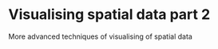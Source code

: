 # Visualising spatial data part 2 {#visualising-2}

More advanced techniques of visualising of spatial data